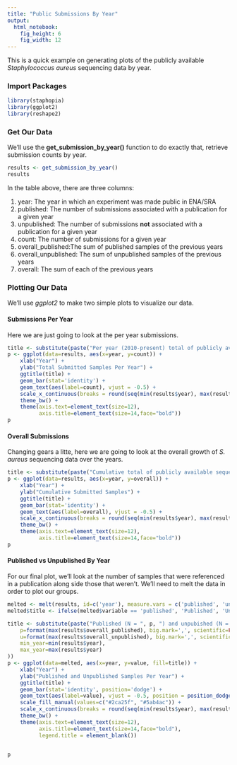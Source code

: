 ```yaml
---
title: "Public Submissions By Year"
output: 
  html_notebook: 
    fig_height: 6
    fig_width: 12
---
```


This is a quick example on generating plots of the publicly available *Staphylococcus aureus* sequencing data by year.

### Import Packages

```r
library(staphopia)
library(ggplot2)
library(reshape2)
```

### Get Our Data
We'll use the **get_submission_by_year()** function to do exactly that, retrieve submission counts by year.

```r
results <- get_submission_by_year()
results
```

In the table above, there are three columns:

1. year: The year in which an experiment was made public in ENA/SRA
2. published: The number of submissions associated with a publication for a given year
3. unpublished: The number of submissions **not** associated with a publication for a given year
4. count: The number of submissions for a given year
5. overall_published:The sum of published samples of the previous years
6. overall_unpublished: The sum of unpublished samples of the previous years
7. overall: The sum of each of the previous years

### Plotting Our Data
We'll use *ggplot2* to make two simple plots to visualize our data.

#### Submissions Per Year
Here we are just going to look at the per year submissions.

```r
title <- substitute(paste("Per year (2010-present) total of publicly available sequenced ", italic('S. aureus')," samples (N = ", x,")."), list(x=format(max(results$overall), big.mark=',', scientific=FALSE)))
p <- ggplot(data=results, aes(x=year, y=count)) +
    xlab("Year") +
    ylab("Total Submitted Samples Per Year") +
    ggtitle(title) +
    geom_bar(stat='identity') +
    geom_text(aes(label=count), vjust = -0.5) +
    scale_x_continuous(breaks = round(seq(min(results$year), max(results$year), by = 1),1)) +
    theme_bw() +
    theme(axis.text=element_text(size=12),
          axis.title=element_text(size=14,face="bold"))
p
```


#### Overall Submissions
Changing gears a litte, here we are going to look at the overall growth of *S. aureus* sequencing data over the years.

```r
title <- substitute(paste("Cumulative total of publicly available sequenced ", italic('S. aureus')," samples (N = ", x,") by year (2010-present)."), list(x=format(max(results$overall), big.mark=',', scientific=FALSE)))
p <- ggplot(data=results, aes(x=year, y=overall)) +
    xlab("Year") +
    ylab("Cumulative Submitted Samples") +
    ggtitle(title) +
    geom_bar(stat='identity') +
    geom_text(aes(label=overall), vjust = -0.5) +
    scale_x_continuous(breaks = round(seq(min(results$year), max(results$year), by = 1),1)) +
    theme_bw() +
    theme(axis.text=element_text(size=12),
          axis.title=element_text(size=14,face="bold"))
p
```

#### Published vs Unpublished By Year
For our final plot, we'll look at the number of samples that were referenced in a publication along side those that weren't. We'll need to melt the data in order to plot our groups.
```r
melted <- melt(results, id=c('year'), measure.vars = c('published', 'unpublished'))
melted$title <- ifelse(melted$variable == 'published', 'Published', 'Unpublished')

title <- substitute(paste("Published (N = ", p, ") and unpubished (N = ", u, ") publicly available ", italic('S. aureus')," samples between ", min_year, " and ", max_year, "."), list(
    p=format(max(results$overall_published), big.mark=',', scientific=FALSE),
    u=format(max(results$overall_unpublished), big.mark=',', scientific=FALSE),
    min_year=min(results$year),
    max_year=max(results$year)
))
p <- ggplot(data=melted, aes(x=year, y=value, fill=title)) +
    xlab("Year") +
    ylab("Published and Unpublished Samples Per Year") +
    ggtitle(title) +
    geom_bar(stat='identity', position='dodge') +
    geom_text(aes(label=value), vjust = -0.5, position = position_dodge(.9)) +
    scale_fill_manual(values=c("#2ca25f", "#5ab4ac")) +
    scale_x_continuous(breaks = round(seq(min(results$year), max(results$year), by = 1),1)) +
    theme_bw() +
    theme(axis.text=element_text(size=12),
          axis.title=element_text(size=14,face="bold"),
          legend.title = element_blank())
    

p
```
